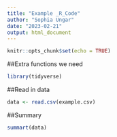 ```yaml
---
title: "Example _R_Code"
author: "Sophia Ungar"
date: "2023-02-21"
output: html_document
---
```


```r
knitr::opts_chunk$set(echo = TRUE)
```

##Extra functions we need
```r
library(tidyverse)
```

##Read in data
```r
data <- read.csv(example.csv)

```

##Summary
```r
summart(data)
```